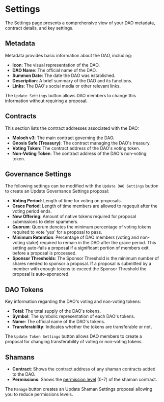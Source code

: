 # Settings

The Settings page presents a comprehensive view of your DAO metadata, contract details, and key settings.

## Metadata

Metadata provides basic information about the DAO, including:

- **Icon**: The visual representation of the DAO.
- **DAO Name**: The official name of the DAO.
- **Summon Date**: The date the DAO was established.
- **Description**: A brief summary of the DAO and its functions.
- **Links**: The DAO's social media or other relevant links.

The `Update Settings` button allows DAO members to change this information without requiring a proposal.

## Contracts

This section lists the contract addresses associated with the DAO:

- **Moloch v3**: The main contract governing the DAO.
- **Gnosis Safe (Treasury)**: The contract managing the DAO's treasury.
- **Voting Token**: The contract address of the DAO's voting token.
- **Non-Voting Token**: The contract address of the DAO's non-voting token.

## Governance Settings

The following settings can be modified with the `Update DAO Settings` button to create an Update Governance Settings proposal:

- **Voting Period**: Length of time for voting on proposals.
- **Grace Period**: Length of time members are allowed to ragequit after the voting period ends.
- **New Offering**: Amount of native tokens required for proposal submissions to deter spammers.
- **Quorum**: Quorum denotes the minimum percentage of voting tokens required to vote 'yes' for a proposal to pass.
- **Minimum Retention**: Percentage of DAO members (voting and non-voting stake) required to remain in the DAO after the grace period. This setting auto-fails a proposal if a significant portion of members exit before a proposal is processed.
- **Sponsor Thresholds**: The Sponsor Threshold is the minimum number of shares needed to sponsor a proposal. If a proposal is submitted by a member with enough tokens to exceed the Sponsor Threshold the proposal is auto-sponsored.

## DAO Tokens

Key information regarding the DAO's voting and non-voting tokens:

- **Total**: The total supply of the DAO's tokens.
- **Symbol**: The symbolic representation of each DAO's tokens.
- **Name**: The official name of the DAO's tokens.
- **Transferability**: Indicates whether the tokens are transferable or not.

The `Update Token Settings` button allows DAO members to create a proposal for changing transferability of voting or non-voting tokens.

## Shamans

- **Contract**: Shows the contract address of any shaman contracts added to the DAO.
- **Permissions**: Shows the [permission level](https://moloch.daohaus.fun/tools/shaman#shaman-permissions) (0-7) of the shaman contract.

The `Manage` button creates an Update Shaman Settings proposal allowing you to reduce permissions levels.
